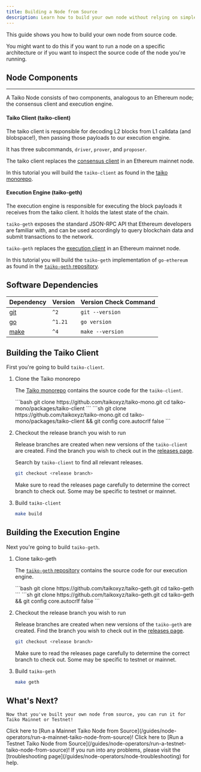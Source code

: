 ```yaml
---
title: Building a Node from Source
description: Learn how to build your own node without relying on simple-taiko-node or prebuilt images
---
```



This guide shows you how to build your own node from source code.

You might want to do this if you want to run a node on a specific architecture or if you want to inspect the source code of the node you're running.

## Node Components

----------------------------------------------------------------------

A Taiko Node consists of two components, analogous to an Ethereum node; the consensus client and execution engine.

#### Taiko Client (taiko-client)

The taiko client is responsible for decoding L2 blocks from L1 calldata (and blobspace!), then passing those payloads to our execution engine.

It has three subcommands, `driver`, `prover`, and `proposer`.

The taiko client replaces the [consensus client](https://ethereum.org/en/developers/docs/nodes-and-clients/) in an Ethereum mainnet node.

In this tutorial you will build the `taiko-client` as found in the [taiko monorepo](https://github.com/taikoxyz/taiko-mono).

#### Execution Engine (taiko-geth)

The execution engine is responsible for executing the block payloads it receives from the taiko client. It holds the latest state of the chain.

`taiko-geth` exposes the standard JSON-RPC API that Ethereum developers are familiar with, and can be used accordingly to query blockchain data and submit transactions to the network.

`taiko-geth` replaces the [execution client](https://ethereum.org/en/developers/docs/nodes-and-clients/) in an Ethereum mainnet node.

In this tutorial you will build the `taiko-geth` implementation of `go-ethereum` as found in the [`taiko-geth` repository](https://github.com/taikoxyz/taiko-geth).

## Software Dependencies

| Dependency                                                    | Version  | Version Check Command |
| ------------------------------------------------------------- | -------- | --------------------- |
| [git](https://git-scm.com/)                                   | `^2`     | `git --version`       |
| [go](https://go.dev/)                                         | `^1.21`  | `go version`          |
| [make](https://linux.die.net/man/1/make)                      | `^4`     | `make --version`      |

## Building the Taiko Client

First you're going to build `taiko-client`.

<Steps>

1. Clone the Taiko monorepo

    The [Taiko monorepo](https://github.com/taikoxyz/taiko-mono) contains the source code for the `taiko-client`.

    <Tabs>
        <TabItem label="Mac/Linux">
        ```bash
        git clone https://github.com/taikoxyz/taiko-mono.git
        cd taiko-mono/packages/taiko-client
        ```
        </TabItem>
        <TabItem label="Windows">
        ```sh
        git clone https://github.com/taikoxyz/taiko-mono.git
        cd taiko-mono/packages/taiko-client && git config core.autocrlf false
        ```
        </TabItem>
    </Tabs>

2. Checkout the release branch you wish to run

    Release branches are created when new versions of the `taiko-client` are created.
    Find the branch you wish to check out in the [releases page](https://github.com/taikoxyz/taiko-mono/releases).

    Search by `taiko-client` to find all relevant releases.

    ```bash
    git checkout <release branch>
    ```

    <Aside>
    Make sure to read the releases page carefully to determine the correct branch to check out.
    Some may be specific to testnet or mainnet.
    </Aside>

3. Build `taiko-client`

    ```bash
    make build
    ```

</Steps>

## Building the Execution Engine

Next you're going to build `taiko-geth`.

<Steps>

1. Clone taiko-geth

    The [`taiko-geth` repository](https://github.com/taikoxyz/taiko-geth) contains the source code for our execution engine.

    <Tabs>
      <TabItem label="Mac/Linux">
        ```bash
        git clone https://github.com/taikoxyz/taiko-geth.git
        cd taiko-geth
        ```
      </TabItem>
      <TabItem label="Windows">
        ```sh
        git clone https://github.com/taikoxyz/taiko-geth.git
        cd taiko-geth && git config core.autocrlf false
        ```
      </TabItem>
    </Tabs>

2. Checkout the release branch you wish to run

    Release branches are created when new versions of the `taiko-geth` are created.
    Find the branch you wish to check out in the [releases page](https://github.com/taikoxyz/taiko-geth/releases).

    ```bash
    git checkout <release branch>
    ```

    <Aside>
    Make sure to read the releases page carefully to determine the correct branch to check out.
    Some may be specific to testnet or mainnet.
    </Aside>

3. Build `taiko-geth`

    ```bash
    make geth
    ```

</Steps>

## What's Next?
    Now that you've built your own node from source, you can run it for Taiko Mainnet or Testnet!

<CardGrid stagger>
    <Card title="Mainnet Taiko Node" icon="laptop">
        Click here to [Run a Mainnet Taiko Node from Source](/guides/node-operators/run-a-mainnet-taiko-node-from-source)!
    </Card>
     <Card title="Testnet Taiko Node" icon="laptop">
        Click here to [Run a Testnet Taiko Node from Source](/guides/node-operators/run-a-testnet-taiko-node-from-source)!
    </Card>
     <Card title="Troubleshooting" icon="error">
        If you run into any problems, please visit the [troubleshooting page](/guides/node-operators/node-troubleshooting) for help.
    </Card>
</CardGrid>
